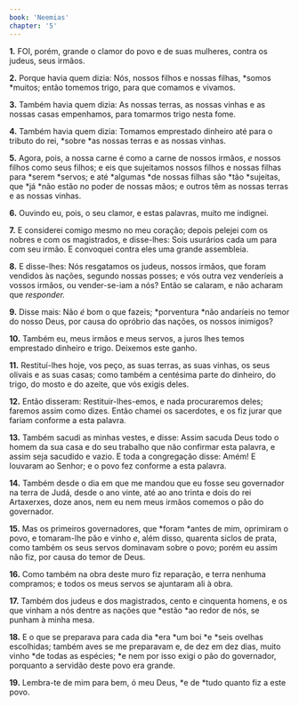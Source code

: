 ```yaml
---
book: 'Neemias'
chapter: '5'
---
```


**1.** FOI, porém, grande o clamor do povo e de suas mulheres, contra os judeus, seus irmãos.

**2.** Porque havia quem dizia: Nós, nossos filhos e nossas filhas, *somos *muitos; então tomemos trigo, para que comamos e vivamos.

**3.** Também havia quem dizia: As nossas terras, as nossas vinhas e as nossas casas empenhamos, para tomarmos trigo nesta fome.

**4.** Também havia quem dizia: Tomamos emprestado dinheiro até para o tributo do rei, *sobre *as nossas terras e as nossas vinhas.

**5.** Agora, pois, a nossa carne é como a carne de nossos irmãos, *e* nossos filhos como seus filhos; e eis que sujeitamos nossos filhos e nossas filhas para *serem *servos; e até *algumas *de nossas filhas são *tão *sujeitas, que *já *não estão no poder de nossas mãos; e outros têm as nossas terras e as nossas vinhas.

**6.** Ouvindo eu, pois, o seu clamor, e estas palavras, muito me indignei.

**7.** E considerei comigo mesmo no meu coração; depois pelejei com os nobres e com os magistrados, e disse-lhes: Sois usurários cada um para com seu irmão. E convoquei contra eles uma grande assembleia.

**8.** E disse-lhes: Nós resgatamos os judeus, nossos irmãos, que foram vendidos às nações, segundo nossas posses; e vós outra vez venderíeis a vossos irmãos, ou vender-se-iam a nós? Então se calaram, e não acharam que *responder.*

**9.** Disse mais: Não *é* bom o que fazeis; *porventura *não andaríeis no temor do nosso Deus, por causa do opróbrio das nações, os nossos inimigos?

**10.** Também eu, meus irmãos e meus servos, a juros lhes temos emprestado dinheiro e trigo. Deixemos este ganho.

**11.** Restituí-lhes hoje, vos peço, as suas terras, as suas vinhas, os seus olivais e as suas casas; como também a centésima parte do dinheiro, do trigo, do mosto e do azeite, que vós exigis deles.

**12.** Então disseram: Restituir-lhes-emos, e nada procuraremos deles; faremos assim como dizes. Então chamei os sacerdotes, e os fiz jurar que fariam conforme a esta palavra.

**13.** Também sacudi as minhas vestes, e disse: Assim sacuda Deus todo o homem da sua casa e do seu trabalho que não confirmar esta palavra, e assim seja sacudido e vazio. E toda a congregação disse: Amém! E louvaram ao Senhor; e o povo fez conforme a esta palavra.

**14.** Também desde o dia em que me mandou que eu fosse seu governador na terra de Judá, desde o ano vinte, até ao ano trinta e dois do rei Artaxerxes, doze anos, nem eu nem meus irmãos comemos o pão do governador.

**15.** Mas os primeiros governadores, que *foram *antes de mim, oprimiram o povo, e tomaram-lhe pão e vinho *e*, além disso, quarenta siclos de prata, como também os seus servos dominavam sobre o povo; porém eu assim não fiz, por causa do temor de Deus.

**16.** Como também na obra deste muro fiz reparação, e terra nenhuma compramos; e todos os meus servos se ajuntaram ali à obra.

**17.** Também dos judeus e dos magistrados, cento e cinquenta homens, e os que vinham a nós dentre as nações que *estão *ao redor de nós, se punham à minha mesa.

**18.** E o que se preparava para cada dia *era *um boi *e *seis ovelhas escolhidas; também aves se me preparavam e, de dez em dez dias, muito vinho *de todas as espécies; *e nem por isso exigi o pão do governador, porquanto a servidão deste povo era grande.

**19.** Lembra-te de mim para bem, ó meu Deus, *e de *tudo quanto fiz a este povo.